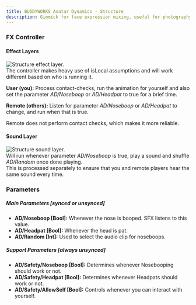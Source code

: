 ```yaml
---
title: BUDDYWORKS Avatar Dynamics - Structure
description: Gimmick for face expression mixing, useful for photography.
---
```


### FX Controller
#### Effect Layers
![Structure effect layer.](./img/003.png)  
The controller makes heavy use of isLocal assumptions and will work different based on who is running it.  

**User (you):** Process contact-checks, run the animation for yourself and also set the parameter *AD/Noseboop* or *AD/Headpat* to true for a brief time.  

**Remote (others):** Listen for parameter *AD/Noseboop* or *AD/Headpat* to change, and run when that is true.

Remote does not perform contact checks, which makes it more reliable.

#### Sound Layer
![Structure sound layer.](./img/004.png)  
Will run whenever parameter *AD/Noseboop* is true, play a sound and shuffle *AD/Random* once done playing.  
This is processed separately to ensure that you and remote players hear the same sound every time.


### Parameters

##### Main Parameters [synced or unsynced]
- **AD/Noseboop [Bool]:** Whenever the nose is booped. SFX listens to this value.
- **AD/Headpat [Bool]:** Whenever the head is pat. 
- **AD/Random [Int]:** Used to select the audio clip for noseboops.

##### Support Parameters [always unsynced]
- **AD/Safety/Noseboop [Bool]:** Determines whenever Nosebooping should work or not.
- **AD/Safety/Headpat [Bool]:** Determines whenever Headpats should work or not.
- **AD/Safety/AllowSelf [Bool]:** Controls whenever you can interact with yourself. 
